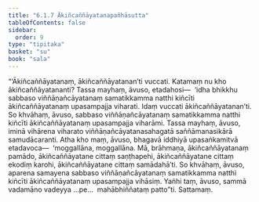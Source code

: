 ```yaml
---
title: "6.1.7 Ākiñcaññāyatanapañhāsutta"
tableOfContents: false
sidebar:
  order: 9
type: "tipitaka"
basket: "su"
book: "sala"
---
```



<DynamicBreadcrumb />

<Division number="338" book="sala">

<Paragraph number="1392" book="sala">
“‘Ākiñcaññāyatanaṃ, ākiñcaññāyatanan’ti vuccati. Katamaṃ nu kho ākiñcaññāyatananti? Tassa mayhaṃ, āvuso, etadahosi—  ‘idha bhikkhu sabbaso viññāṇañcāyatanaṃ samatikkamma natthi kiñcīti ākiñcaññāyatanaṃ upasampajja viharati. Idaṃ vuccati ākiñcaññāyatanan’ti. So khvāhaṃ, āvuso, sabbaso viññāṇañcāyatanaṃ samatikkamma natthi kiñcīti ākiñcaññāyatanaṃ upasampajja viharāmi. Tassa mayhaṃ, āvuso, iminā vihārena viharato viññāṇañcāyatanasahagatā saññāmanasikārā samudācaranti.
</Paragraph>

<Paragraph number="1393" book="sala">
Atha kho maṃ, āvuso, bhagavā iddhiyā upasaṅkamitvā etadavoca—  ‘moggallāna, moggallāna. Mā, brāhmaṇa, ākiñcaññāyatanaṃ pamādo, ākiñcaññāyatane cittaṃ saṇṭhapehi, ākiñcaññāyatane cittaṃ ekodiṃ karohi, ākiñcaññāyatane cittaṃ samādahā’ti. So khvāhaṃ, āvuso, aparena samayena sabbaso viññāṇañcāyatanaṃ samatikkamma natthi kiñcīti ākiñcaññāyatanaṃ upasampajja vihāsiṃ. Yañhi taṃ, āvuso, sammā vadamāno vadeyya …pe…  mahābhiññataṃ patto”ti.

</Paragraph>
</Division>

<Paragraph number="1394" type="center" book="sala">
Sattamaṃ.
</Paragraph>